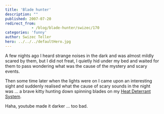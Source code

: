 ```yaml
---
title: 'Blade hunter'
description: ""
published: 2007-07-20
redirect_from: 
            - /blog/blade-hunter/swizec/170
categories: 'funny'
author: Swizec Teller
hero: ../../../defaultHero.jpg
---
```

A few nights ago I heard strange noises in the dark and was almost mildly scared by them, but I did not freat, I quietly hid under my bed and waited for them to pass wondering what was the cause of the mystery and scary events.

Then some time later when the lights were on I came upon an interesting sight and suddenly realised what the cause of scary sounds in the night was ... a brave kitty hunting down spinning blades on my [Heat Deterrant System](http://swizec.com/index.php/mode=news/id=232).

Haha, youtube made it darker ... too bad.